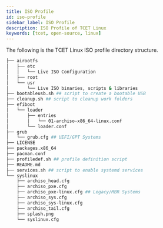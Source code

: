 ```yaml
---
title: ISO Profile
id: iso-profile
sidebar_label: ISO Profile
description: ISO Profile of TCET Linux
keywords: [tcet, open-source, linux]
---
```


The following is the TCET Linux ISO profile directory structure.

```bash
├── airootfs
│   ├── etc
│   │   └── Live ISO Configuration
│   ├── root
│   └── usr
│       └── Live ISO binaries, scripts & libraries
├── bootableusb.sh ## script to create a bootable USB
├── cleanup.sh ## script to cleanup work folders
├── efiboot
│   └── loader
│       ├── entries
│       │   └── 01-archiso-x86_64-linux.conf
│       └── loader.conf
├── grub
│   └── grub.cfg ## UEFI/GPT Systems
├── LICENSE
├── packages.x86_64
├── pacman.conf
├── profiledef.sh ## profile definition script
├── README.md
├── services.sh ## script to enable systemd services
└── syslinux
    ├── archiso_head.cfg
    ├── archiso_pxe.cfg
    ├── archiso_pxe-linux.cfg ## Legacy/MBR Systems
    ├── archiso_sys.cfg
    ├── archiso_sys-linux.cfg
    ├── archiso_tail.cfg
    ├── splash.png
    └── syslinux.cfg
```
